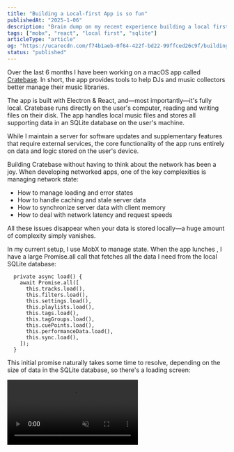 ```yaml
---
title: "Building a Local-first App is so fun"
publishedAt: "2025-1-06"
description: "Brain dump on my recent experience building a local first app for macOS"
tags: ["mobx", "react", "local first", "sqlite"]
articleType: "article"
og: "https://ucarecdn.com/f74b1aeb-0f64-422f-bd22-99ffced26c9f/buildingalocalfirstappissofun.png"
status: "published"
---
```


Over the last 6 months I have been working on a macOS app called [Cratebase](https://www.cratebase.app/). In short, the app provides tools to help DJs and music collectors better manage their music libraries.

The app is built with Electron & React, and—most importantly—it's fully local. Cratebase runs directly on the user's computer, reading and writing files on their disk. The app handles local music files and stores all supporting data in an SQLite database on the user's machine.

While I maintain a server for software updates and supplementary features that require external services, the core functionality of the app runs entirely on data and logic stored on the user's device.

Building Cratebase without having to think about the network has been a joy. When developing networked apps, one of the key complexities is managing network state:

- How to manage loading and error states
- How to handle caching and stale server data
- How to synchronize server data with client memory
- How to deal with network latency and request speeds

All these issues disappear when your data is stored locally—a huge amount of complexity simply vanishes.

In my current setup, I use MobX to manage state. When the app lunches , I have a large Promise.all call that fetches all the data I need from the local SQLite database:

```tsx
  private async load() {
    await Promise.all([
      this.tracks.load(),
      this.filters.load(),
      this.settings.load(),
      this.playlists.load(),
      this.tags.load(),
      this.tagGroups.load(),
      this.cuePoints.load(),
      this.performanceData.load(),
      this.sync.load(),
    ]);
  }

```

This initial promise naturally takes some time to resolve, depending on the size of data in the SQLite database, so there's a loading screen: 

<video controls muted src="/articles/local-first-app/loader-demo.mp4" className="m-0 rounded" />


This example loads a database with over 3,500 tracks. On my M1 Max MacBook Pro it takes about 2 seconds to fetch all the data.

After this first load, MobX takes over and handles all state changes synchronously. This means there are virtually no delays when users perform actions like updates, deletions, or creations—no waiting for server requests to complete.


Not having to deal with the network has made working on Cratebase both fun and straightforward. Also, since Cratebase is a desktop app, I don't have to worry about the complex & convoluted challenges I'd face with a web app—things like React Server Components, hydration, and bundle sizes.

I can focus entirely on the core features of the app and ship faster. That's why I'm excited about new services like Zero, Electric SQL & LiveStore, which bring all the benefits of local-first apps to web apps—really exciting times ahead.

If you're a DJ or have lots of downloaded music on your macOS device, check out Cratebase.I'll be writing much more about what I learned while building the app and working with Electron in general.

Until next time.